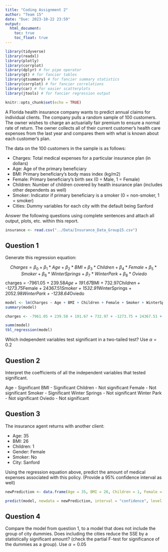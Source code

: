 ```yaml
---
title: "Coding Assignment 2"
author: "Team 15"
date: "Due: 2023-10-22 23:59"
output: 
  html_document:
    toc: true
    toc_float: true
---
```


```r
library(tidyverse)
library(readxl)
library(plotly)
library(corrplot)
library(dplyr) # for pipe operator
library(gt) # for fancier tables
library(gtsummary) # for fancier summary statistics
library(corrplot) # for fancier correlations
library(car) # for easier scatterplots
library(jtools) # for fancier regression output

knitr::opts_chunk$set(echo = TRUE)
```

A Florida health insurance company wants to predict annual claims for individual clients. The company pulls a random sample of 100 customers. The owner wishes to charge an actuarially fair premium to ensure a normal rate of return. The owner collects all of their current customer’s health care expenses from the last year and compares them with what is known about each customer’s plan. 

The data on the 100 customers in the sample is as follows:

-	Charges: Total medical expenses for a particular insurance plan (in dollars)
-	Age: Age of the primary beneficiary
-	BMI: Primary beneficiary’s body mass index (kg/m2)
-	Female: Primary beneficiary’s birth sex (0 = Male, 1 = Female)
-	Children: Number of children covered by health insurance plan (includes other dependents as well)
-	Smoker: Indicator if primary beneficiary is a smoker (0 = non-smoker, 1 = smoker)
-	Cities: Dummy variables for each city with the default being Sanford

Answer the following questions using complete sentences and attach all output, plots, etc. within this report.


```r
insurance <- read.csv("../Data/Insurance_Data_Group15.csv")
```



## Question 1

Generate this regression equation:

$$Charges = \beta_{0}+\beta_{1}*Age+\beta_{2}*BMI+\beta_{3}*Children + \beta_{4}*Female + \beta_{5}*Smoker + \beta_{6}*WinterSprings + \beta_{7}*WinterPark + \beta_{8}*Oviedo$$
charges = -7961.05 + 239.58*Age + 191.67*BMI + 732.97*Children + -1273.75*Female + 24367.51*Smoker + 1532.91*WinterSprings + 2052.98*WinterPark + -1238.64*Oviedo

```r
model <- lm(Charges ~ Age + BMI + Children + Female + Smoker + WinterSprings + WinterPark + Oviedo, data = Insurance_Data_Group15)
summary(model)

charges <- -7961.05 + 239.58 + 191.67 + 732.97 + -1273.75 + 24367.51 + 1532.91 + 2052.98 + -1238.64


```
```r

summ(model)
tbl_regression(model)

```
Which independent variables test significant in a two-tailed test? Use $\alpha = 0.2$


## Question 2

Interpret the coefficients of all the independent variables that tested significant.

Age - Significant
BMI - Significant
Children - Not significant
Female - Not significant
Smoker - Significant
Winter Springs - Not significant
Winter Park - Not significant
Oviedo - Not significant

## Question 3

The insurance agent returns with another client:

- Age: 35
- BMI: 26
- Children: 1
- Gender: Female
- Smoker: No
- City: Sanford

Using the regression equation above, predict the amount of medical expenses associated with this policy. (Provide a 95% confidence interval as well)

```r

newPrediction <- data.frame(Age = 35, BMI = 26, Children = 1, Female = 1, Smoker = 0, Sanford = 1, WinterSprings = 0, WinterPark = 0, Oviedo = 0)

predict(model, newdata = newPrediction, interval = "confidence", level = .95)

```


## Question 4

Compare the model from question 1, to a model that does not include the group of city dummies. Does including the cities reduce the SSE by a statistically significant amount? (check the partial F-test for significance of the dummies as a group). Use $\alpha = 0.05$

```r


```



